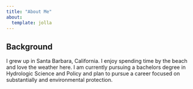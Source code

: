 ```yaml
---
title: "About Me"
about:
  template: jolla 
---
```


## Background
I grew up in Santa Barbara, California. I enjoy spending time by the beach and love the weather here. I am currently pursuing a bachelors degree in Hydrologic Science and Policy and plan to pursue a career focused on substantially and environmental protection.



